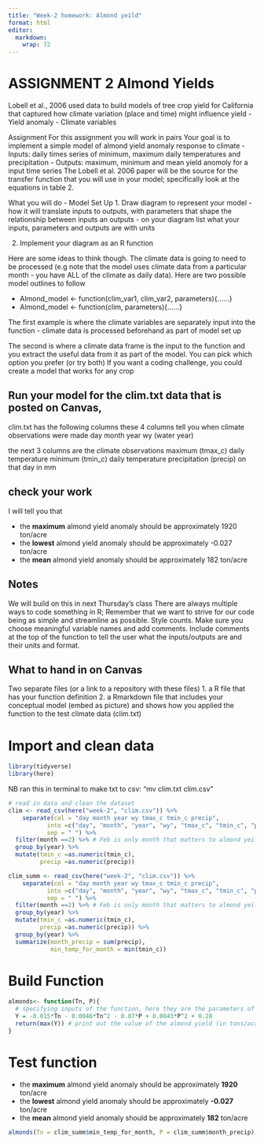 ```yaml
---
title: "Week-2 homework: Almond yeild"
format: html
editor: 
  markdown: 
    wrap: 72
---
```


# ASSIGNMENT 2 Almond Yields

Lobell et al., 2006 used data to build models of tree crop yield for
California that captured how climate variation (place and time) might
influence yield - Yield anomaly - Climate variables

Assignment For this assignment you will work in pairs Your goal is to
implement a simple model of almond yield anomaly response to climate -
Inputs: daily times series of minimum, maximum daily temperatures and
precipitation - Outputs: maximum, minimum and mean yield anomoly for a
input time series The Lobell et al. 2006 paper will be the source for
the transfer function that you will use in your model; specifically look
at the equations in table 2.

What you will do - Model Set Up 1. Draw diagram to represent your
model - how it will translate inputs to outputs, with parameters that
shape the relationship between inputs an outputs - on your diagram list
what your inputs, parameters and outputs are with units

2.  Implement your diagram as an R function

Here are some ideas to think though. The climate data is going to need
to be processed (e.g note that the model uses climate data from a
particular month - you have ALL of the climate as daily data). Here are
two possible model outlines to follow

-   Almond_model \<- function(clim_var1, clim_var2, parameters){……}
-   Almond_model \<- function(clim, parameters){……}

The first example is where the climate variables are separately input
into the function - climate data is processed beforehand as part of
model set up

The second is where a climate data frame is the input to the function
and you extract the useful data from it as part of the model. You can
pick which option you prefer (or try both) If you want a coding
challenge, you could create a model that works for any crop

## Run your model for the clim.txt data that is posted on Canvas,

clim.txt has the following columns these 4 columns tell you when climate
observations were made day month year wy (water year)

the next 3 columns are the climate observations maximum (tmax_c) daily
temperature minimum (tmin_c) daily temperature precipitation (precip) on
that day in mm

## check your work

I will tell you that 

-   the **maximum** almond yield anomaly should be approximately 1920 ton/acre 
-   the **lowest** almond yield anomaly should be approximately -0.027 ton/acre 
-   the **mean** almond yield anomaly should be approximately 182 ton/acre

## Notes

We will build on this in next Thursday’s class There are always multiple
ways to code something in R; Remember that we want to strive for our
code being as simple and streamline as possible. Style counts. Make sure
you choose meaningful variable names and add comments. Include comments
at the top of the function to tell the user what the inputs/outputs are
and their units and format.

## What to hand in on Canvas

Two separate files (or a link to a repository with these files) 1. a R
file that has your function definition 2. a Rmarkdown file that includes
your conceptual model (embed as picture) and shows how you applied the
function to the test climate data (clim.txt)

# Import and clean data

```r
library(tidyverse)
library(here)
```

NB ran this in terminal to make txt to csv: "mv clim.txt clim.csv"

```r
# read in data and clean the dataset
clim <- read_csv(here("week-2", "clim.csv")) %>% 
    separate(col = "day month year wy tmax_c tmin_c precip",
           into =c("day", "month", "year", "wy", "tmax_c", "tmin_c", "precip"),
           sep = " ") %>% 
  filter(month ==2) %>% # Feb is only month that matters to almond yeild
  group_by(year) %>% 
  mutate(tmin_c =as.numeric(tmin_c),
         precip =as.numeric(precip))

clim_summ <- read_csv(here("week-2", "clim.csv")) %>% 
    separate(col = "day month year wy tmax_c tmin_c precip",
           into =c("day", "month", "year", "wy", "tmax_c", "tmin_c", "precip"),
           sep = " ") %>% 
  filter(month ==2) %>% # Feb is only month that matters to almond yeild
  group_by(year) %>% 
  mutate(tmin_c =as.numeric(tmin_c),
         precip =as.numeric(precip)) %>% 
  group_by(year) %>% 
  summarize(month_precip = sum(precip),
            min_temp_for_month = min(tmin_c))

```

# Build Function

```r
almonds<- function(Tn, P){ 
  # specifying inputs of the function, here they are the parameters of the model
  Y = -0.015*Tn - 0.0046*Tn^2 - 0.07*P + 0.0043*P^2 + 0.28 
  return(max(Y)) # print out the value of the almond yield (in tons/acre)
}

```

# Test function

-   the **maximum** almond yield anomaly should be approximately **1920** ton/acre 
-   the **lowest** almond yield anomaly should be approximately **-0.027** ton/acre 
-   the **mean** almond yield anomaly should be approximately **182** ton/acre


```r
almonds(Tn = clim_summ$min_temp_for_month, P = clim_summ$month_precip)

```

